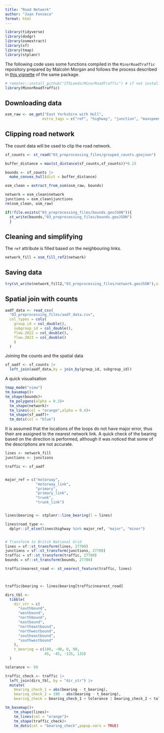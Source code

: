 ```yaml
---
title: "Road Network"
author: "Juan Fonseca"
format: html
---
```

```r
library(tidyverse)
library(dodgr)
library(osmextract)
library(sf)
library(tmap)
library(stplanr)
```

The following code uses some functions compiled in the `MinorRoadTraffic` repository prepared by Malcolm Morgan and follows the process described in [this vignette](https://github.com/ITSLeeds/MinorRoadTraffic/blob/main/vignettes/IOW.Rmd) of the same package.

```r
# remotes::install_github("ITSLeeds/MinorRoadTraffic") # if not installed
library(MinorRoadTraffic)
```

## Downloading data

```r
osm_raw <- oe_get("East Yorkshire with Hull",
                 extra_tags = c("ref", "highway", "junction", "maxspeed"))
```

## Clipping road network

The count data will be used to clip the road network.
```r
sf_counts <- st_read("03_preprocessing_files/grouped_counts.geojson")
```


```r
buffer_distance = max(st_distance(sf_counts,sf_counts))*0.15

bounds <- sf_counts |>
  make_convex_hull(dist = buffer_distance)

osm_clean = extract_from_osm(osm_raw, bounds)

network = osm_clean$network
junctions = osm_clean$junctions
rm(osm_clean, osm_raw)
```

```r
if(!file.exists("03_preprocessing_files/bounds.geoJSON")){
  st_write(bounds,"03_preprocessing_files/bounds.geoJSON")
  }
```

## Cleaning and simplifying
The `ref` attribute is filled based on the neighbouring links. 
```r
network_fill = osm_fill_ref2(network)
```
## Saving data
```r
try(st_write(network_fill2,"03_preprocessing_files/network.geoJSON"),silent = T)
```
## Spatial join with counts

```r
aadf_data <- read_csv(
  "03_preprocessing_files/aadf_data.csv",
  col_types = cols(
    group_id = col_double(),
    subgroup_id = col_double(),
    flow.2022 = col_double(),
    flow.2023 = col_double()
    )
  )
```

Joining the counts and the spatial data
```r
sf_aadf <- sf_counts |> 
  left_join(aadf_data,by = join_by(group_id, subgroup_id))
```

A quick visualisation

```r
tmap_mode("view")
tm_basemap()+
tm_shape(bounds)+
  tm_polygons(alpha = 0.3)+
  tm_shape(network)+
  tm_lines(col = "orange",alpha = 0.4)+
  tm_shape(sf_aadf)+
  tm_dots(col = "blue")
```


It is assumed that the locations of the loops do not have major error, thus their are assigned to the nearest network link. A quick check of the bearing based on the direction is performed, although it was noticed that some of the descriptions are not accurate.

```r
lines <- network_fill
junctions <- junctions

traffic <- sf_aadf


major_ref = c("motorway",
              "motorway_link",
              "primary",
              "primary_link",
              "trunk",
              "trunk_link")


lines$bearing <- stplanr::line_bearing(l = lines)

lines$road_type <-
  dplyr::if_else(lines$highway %in% major_ref, "major", "minor")


# Transform to Britsh National Grid
lines = sf::st_transform(lines, 27700)
junctions = sf::st_transform(junctions, 27700)
traffic = sf::st_transform(traffic, 27700)
bounds = sf::st_transform(bounds, 27700)

traffic$nearest_road <- st_nearest_feature(traffic, lines)



traffic$bearing <- lines$bearing[traffic$nearest_road]

dirs_tbl <-
  tibble(
    dir_str = c(
      "southbound",
      "westbound",
      "northbound",
      "eastbound",
      "northeastbound",
      "northwestbound",
      "southeastbound",
      "southwestbound"
    ),
    t_bearing = c(180, -90, 0, 90,
                  45, -45, -135, 135)
  )

tolerance <- 50

traffic_check <- traffic |>
  left_join(dirs_tbl, by = "dir_str") |>
  mutate(
    bearing_check_1 = abs(bearing - t_bearing),
    bearing_check_2 = 180 - abs(bearing - t_bearing),
    bearing_check = bearing_check_1 < tolerance | bearing_check_2 < tolerance)

```


```r
tm_basemap()+
    tm_shape(lines)+
    tm_lines(col = "orange")+
    tm_shape(traffic_check)+
    tm_dots(col = "bearing_check",popup.vars = TRUE)
  
```



